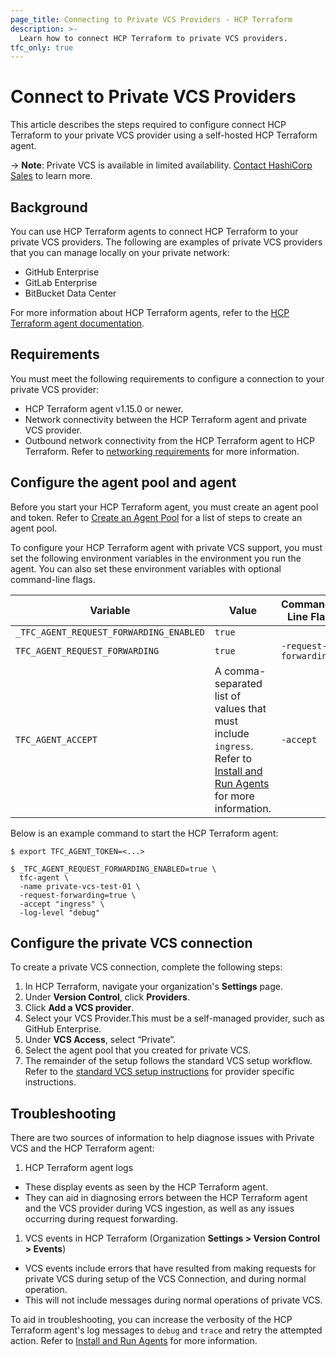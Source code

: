 ```yaml
---
page_title: Connecting to Private VCS Providers - HCP Terraform
description: >-
  Learn how to connect HCP Terraform to private VCS providers.
tfc_only: true
---
```


# Connect to Private VCS Providers

This article describes the steps required to configure connect HCP Terraform to your private VCS provider using a self-hosted HCP Terraform agent.

-> **Note**: Private VCS is available in limited availability. [Contact HashiCorp Sales](https://www.hashicorp.com/contact-sales) to learn more.

## Background

You can use HCP Terraform agents to connect HCP Terraform to your private VCS providers. The following are examples of private VCS providers that you can manage locally on your private network:

- GitHub Enterprise
- GitLab Enterprise
- BitBucket Data Center

For more information about HCP Terraform agents, refer to the [HCP Terraform agent documentation](/terraform/cloud-docs/agents).

## Requirements

You must meet the following requirements to configure a connection to your private VCS provider:

- HCP Terraform agent v1.15.0 or newer.
- Network connectivity between the HCP Terraform agent and private VCS provider.
- Outbound network connectivity from the HCP Terraform agent to HCP Terraform. Refer to [networking requirements](/terraform/cloud-docs/agents/requirements#networking-requirements) for more information.

## Configure the agent pool and agent

Before you start your HCP Terraform agent, you must create an agent pool and token. Refer to [Create an Agent Pool](/terraform/cloud-docs/agents/agent-pools#create-an-agent-pool) for a list of steps to create an agent pool.

To configure your HCP Terraform agent with private VCS support, you must set the following environment variables in the environment you run the agent. You can also set these environment variables with optional command-line flags.

| Variable | Value | Command-Line Flag |
| -------- | ----- | ----------------- |
| `_TFC_AGENT_REQUEST_FORWARDING_ENABLED` | `true` | |
| `TFC_AGENT_REQUEST_FORWARDING` | `true` | `-request-forwarding` |
| `TFC_AGENT_ACCEPT` | A comma-separated list of values that  must include `ingress`. Refer to [Install and Run Agents](/terraform/cloud-docs/agents/agents#accept) for more information. | `-accept` |

Below is an example command to start the HCP Terraform agent:

```shell-session
$ export TFC_AGENT_TOKEN=<...>
```

```shell-session
$ _TFC_AGENT_REQUEST_FORWARDING_ENABLED=true \
  tfc-agent \
  -name private-vcs-test-01 \
  -request-forwarding=true \
  -accept "ingress" \
  -log-level "debug"
```

## Configure the private VCS connection

To create a private VCS connection, complete the following steps:

1. In HCP Terraform, navigate your organization's **Settings** page.
1. Under **Version Control**, click **Providers**.
1. Click **Add a VCS provider**.
1. Select your VCS Provider.This must be a self-managed provider, such as GitHub Enterprise.
1. Under **VCS Access**, select “Private”.
1. Select the agent pool that you created for private VCS.
1. The remainder of the setup follows the standard VCS setup workflow. Refer to the [standard VCS setup instructions](/terraform/cloud-docs/vcs) for provider specific instructions.


## Troubleshooting

There are two sources of information to help diagnose issues with Private VCS and the HCP Terraform agent:

1. HCP Terraform agent logs
  - These display events as seen by the HCP Terraform agent.
  - They can aid in diagnosing errors between the HCP Terraform agent and the VCS provider during VCS ingestion, as well as any issues occurring during request forwarding.
1. VCS events in HCP Terraform (Organization **Settings > Version Control > Events**)
  - VCS events include errors that have resulted from making requests for private VCS during setup of the VCS Connection, and during normal operation.
  - This will not include messages during normal operations of private VCS.

To aid in troubleshooting, you can increase the verbosity of the HCP Terraform agent's log messages  to `debug` and `trace` and retry the attempted action. Refer to [Install and Run Agents](/terraform/cloud-docs/agents/agents#log-level) for more information.
